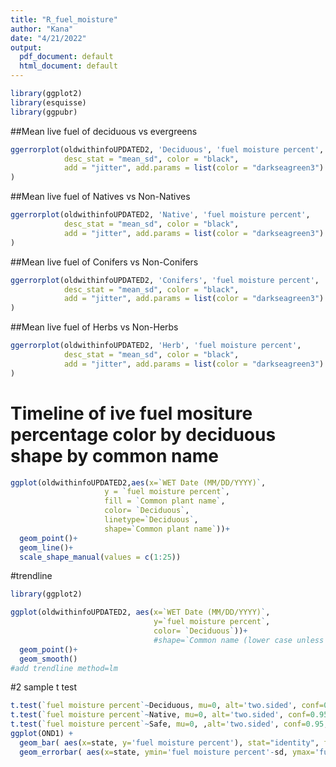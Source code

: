 ---
title: "R_fuel_moisture"
author: "Kana"
date: "4/21/2022"
output:
  pdf_document: default
  html_document: default
---

```{r}
library(ggplot2)
library(esquisse)
library(ggpubr)
```
##Mean live fuel of deciduous vs evergreens 

```{r}
ggerrorplot(oldwithinfoUPDATED2, 'Deciduous', 'fuel moisture percent', 
            desc_stat = "mean_sd", color = "black",
            add = "jitter", add.params = list(color = "darkseagreen3")
)  
```
##Mean live fuel of Natives vs Non-Natives
```{r}
ggerrorplot(oldwithinfoUPDATED2, 'Native', 'fuel moisture percent', 
            desc_stat = "mean_sd", color = "black",
            add = "jitter", add.params = list(color = "darkseagreen3")
) 
```
##Mean live fuel of Conifers vs Non-Conifers 
```{r}
ggerrorplot(oldwithinfoUPDATED2, 'Conifers', 'fuel moisture percent', 
            desc_stat = "mean_sd", color = "black",
            add = "jitter", add.params = list(color = "darkseagreen3")
) 

```
##Mean live fuel of Herbs vs Non-Herbs
```{r}
            
ggerrorplot(oldwithinfoUPDATED2, 'Herb', 'fuel moisture percent', 
            desc_stat = "mean_sd", color = "black",
            add = "jitter", add.params = list(color = "darkseagreen3")
) 

```

# Timeline of ive fuel mositure percentage color by deciduous shape by common name
  
```{r}
ggplot(oldwithinfoUPDATED2,aes(x=`WET Date (MM/DD/YYYY)`, 
                     y = `fuel moisture percent`, 
                     fill = `Common plant name`,
                     color= `Deciduous`, 
                     linetype=`Deciduous`, 
                     shape=`Common plant name`))+
  geom_point()+
  geom_line()+
  scale_shape_manual(values = c(1:25))
```



#trendline
```{r}
library(ggplot2)

ggplot(oldwithinfoUPDATED2, aes(x=`WET Date (MM/DD/YYYY)`, 
                                y=`fuel moisture percent`,
                                color= `Deciduous`))+
                                #shape=`Common name (lower case unless proper noun)`))+
  geom_point()+
  geom_smooth()
#add trendline method=lm

```


#2 sample t test 
```{r}

t.test(`fuel moisture percent`~Deciduous, mu=0, alt='two.sided', conf=0.95, data=oldwithinfoUPDATED2)
t.test(`fuel moisture percent`~Native, mu=0, alt='two.sided', conf=0.95, data=oldwithinfoUPDATED2)
t.test(`fuel moisture percent`~Safe, mu=0, ,alt='two.sided', conf=0.95, data=oldwithinfoUPDATED2)
ggplot(OND1) +
  geom_bar( aes(x=state, y='fuel moisture percent'), stat="identity", fill="skyblue", alpha=0.7) +
  geom_errorbar( aes(x=state, ymin='fuel moisture percent'-sd, ymax='fuel moisture percent'+sd), width=0.4, colour="orange", alpha=0.9, size=1.3)

```


